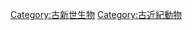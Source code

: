 {{Commonscat|Paleocene animals}}

[[Category:古新世生物|Category:古新世生物]]
[[Category:古近紀動物|Category:古近紀動物]]